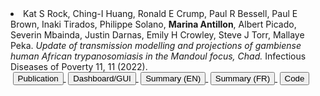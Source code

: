 <li> Kat S Rock, Ching-I Huang,  Ronald E Crump, Paul R Bessell,  Paul E Brown, Inaki Tirados, Philippe Solano, __Marina Antillon__, Albert Picado, Severin Mbainda, Justin Darnas, Emily H Crowley, Steve J Torr, Mallaye Peka. _Update of transmission modelling and projections of gambiense human African trypanosomiasis in the Mandoul focus, Chad._ Infectious Diseases of Poverty 11, 11 (2022).  
  <a href="https://doi.org/10.1186/s40249-022-00934-8" style="margin-left: 0.25em" target="_blank">
    <button class="button1">
      <i class="fa-solid fa-feather"> </i> Publication
    </button>
  </a>
  <a href="https://hatmepp.warwick.ac.uk/Mandoulfitandproject/v1/" style="margin-left: 0.25em" target="_blank">
    <button class="button1">
      <i class="fa-solid fa-laptop"> </i> Dashboard/GUI
    </button>
  </a>
  <a href="https://warwick.ac.uk/fac/cross_fac/zeeman_institute/new_research/combatting_disease/hat/hatmepp/projectresults/chad/mandoul_update_summary_en.pdf" style="margin-left: 0.25em" target="_blank">
    <button class="button1">
      <i class="fa-solid fa-list"> </i> Summary (EN)
    </button>
  </a>
  <a href="https://warwick.ac.uk/fac/cross_fac/zeeman_institute/new_research/combatting_disease/hat/hatmepp/projectresults/chad/mandoul_update_summary_fr.pdf" style="margin-left: 0.25em" target="_blank">
    <button class="button1">
      <i class="fa-solid fa-list"> </i> Summary (FR)
    </button>
  </a>
  <a href="https://osf.io/rak9d/" style="margin-left: 0.25em" target="_blank">
    <button class="button1">
      <i class="fa-solid fa-code"> </i> Code
    </button>
  </a>
</li>